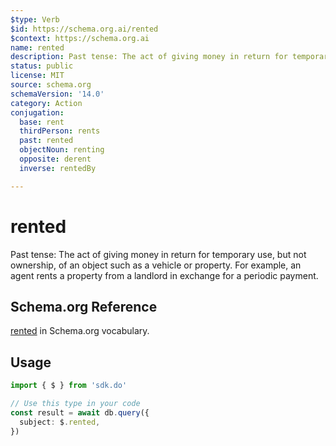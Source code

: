 ```yaml
---
$type: Verb
$id: https://schema.org.ai/rented
$context: https://schema.org.ai
name: rented
description: Past tense: The act of giving money in return for temporary use, but not ownership, of an object such as a vehicle or property. For example, an agent rents a property from a landlord in exchange for a periodic payment.
status: public
license: MIT
source: schema.org
schemaVersion: '14.0'
category: Action
conjugation:
  base: rent
  thirdPerson: rents
  past: rented
  objectNoun: renting
  opposite: derent
  inverse: rentedBy

---
```


# rented

Past tense: The act of giving money in return for temporary use, but not ownership, of an object such as a vehicle or property. For example, an agent rents a property from a landlord in exchange for a periodic payment.

## Schema.org Reference

[rented](https://schema.org/RentAction) in Schema.org vocabulary.

## Usage

```typescript
import { $ } from 'sdk.do'

// Use this type in your code
const result = await db.query({
  subject: $.rented,
})
```

